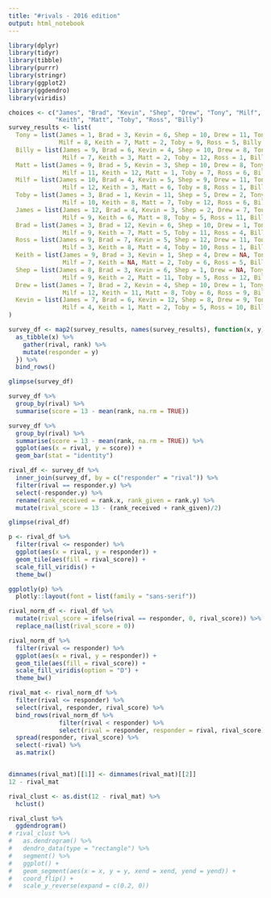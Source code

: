```yaml
---
title: "#rivals - 2016 edition"
output: html_notebook
---
```



```r
library(dplyr)
library(tidyr)
library(tibble)
library(purrr)
library(stringr)
library(ggplot2)
library(ggdendro)
library(viridis)
```


```r
choices <- c("James", "Brad", "Kevin", "Shep", "Drew", "Tony", "Milf", 
             "Keith", "Matt", "Toby", "Ross", "Billy")
survey_results <- list(
  Tony = list(James = 1, Brad = 3, Kevin = 6, Shep = 10, Drew = 11, Tony = 12,
              Milf = 8, Keith = 7, Matt = 2, Toby = 9, Ross = 5, Billy = 4),
  Billy = list(James = 9, Brad = 6, Kevin = 4, Shep = 10, Drew = 8, Tony = 5,
               Milf = 7, Keith = 3, Matt = 2, Toby = 12, Ross = 1, Billy = 11),
  Matt = list(James = 9, Brad = 5, Kevin = 3, Shep = 10, Drew = 8, Tony = 4,
               Milf = 11, Keith = 12, Matt = 1, Toby = 7, Ross = 6, Billy = 2),
  Milf = list(James = 10, Brad = 4, Kevin = 5, Shep = 9, Drew = 11, Tony = 7,
               Milf = 12, Keith = 3, Matt = 6, Toby = 8, Ross = 1, Billy = 2),
  Toby = list(James = 3, Brad = 1, Kevin = 11, Shep = 5, Drew = 2, Tony = 9,
               Milf = 10, Keith = 8, Matt = 7, Toby = 12, Ross = 6, Billy = 4),
  James = list(James = 12, Brad = 4, Kevin = 3, Shep = 2, Drew = 7, Tony = 1,
               Milf = 9, Keith = 6, Matt = 8, Toby = 5, Ross = 11, Billy = 10),
  Brad = list(James = 3, Brad = 12, Kevin = 6, Shep = 10, Drew = 1, Tony = 2,
               Milf = 9, Keith = 7, Matt = 5, Toby = 11, Ross = 4, Billy = 8),
  Ross = list(James = 9, Brad = 7, Kevin = 5, Shep = 12, Drew = 11, Tony = 6,
               Milf = 3, Keith = 8, Matt = 4, Toby = 10, Ross = 1, Billy = 2),
  Keith = list(James = 9, Brad = 3, Kevin = 1, Shep = 4, Drew = NA, Tony = 8,
               Milf = 7, Keith = NA, Matt = 2, Toby = 6, Ross = 5, Billy = 10),
  Shep = list(James = 8, Brad = 3, Kevin = 6, Shep = 1, Drew = NA, Tony = 10,
               Milf = 9, Keith = 2, Matt = 11, Toby = 5, Ross = 12, Billy = 4),
  Drew = list(James = 7, Brad = 2, Kevin = 4, Shep = 10, Drew = 1, Tony = 3,
               Milf = 12, Keith = 11, Matt = 8, Toby = 6, Ross = 9, Billy = 5),
  Kevin = list(James = 7, Brad = 6, Kevin = 12, Shep = 8, Drew = 9, Tony = 3,
               Milf = 4, Keith = 1, Matt = 2, Toby = 5, Ross = 10, Billy = 11)
)

survey_df <- map2(survey_results, names(survey_results), function(x, y) {
  as_tibble(x) %>% 
    gather(rival, rank) %>% 
    mutate(responder = y)
  }) %>% 
  bind_rows()

glimpse(survey_df)
```

```r
survey_df %>% 
  group_by(rival) %>% 
  summarise(score = 13 - mean(rank, na.rm = TRUE))

survey_df %>% 
  group_by(rival) %>% 
  summarise(score = 13 - mean(rank, na.rm = TRUE)) %>% 
  ggplot(aes(x = rival, y = score)) +
  geom_bar(stat = "identity")
```


```r
rival_df <- survey_df %>% 
  inner_join(survey_df, by = c("responder" = "rival")) %>% 
  filter(rival == responder.y) %>% 
  select(-responder.y) %>% 
  rename(rank_received = rank.x, rank_given = rank.y) %>% 
  mutate(rival_score = 13 - (rank_received + rank_given)/2)

glimpse(rival_df)
```


```r
p <- rival_df %>% 
  filter(rival <= responder) %>% 
  ggplot(aes(x = rival, y = responder)) +
  geom_tile(aes(fill = rival_score)) +
  scale_fill_viridis() +
  theme_bw()

ggplotly(p) %>% 
  plotly::layout(font = list(family = "sans-serif"))

```

```r
rival_norm_df <- rival_df %>% 
  mutate(rival_score = ifelse(rival == responder, 0, rival_score)) %>% 
  replace_na(list(rival_score = 0))
```

```r
rival_norm_df %>% 
  filter(rival <= responder) %>% 
  ggplot(aes(x = rival, y = responder)) +
  geom_tile(aes(fill = rival_score)) +
  scale_fill_viridis(option = "D") +
  theme_bw()
```

```r
rival_mat <- rival_norm_df %>% 
  filter(rival <= responder) %>% 
  select(rival, responder, rival_score) %>% 
  bind_rows(rival_norm_df %>% 
              filter(rival < responder) %>% 
              select(rival = responder, responder = rival, rival_score)) %>% 
  spread(responder, rival_score) %>% 
  select(-rival) %>% 
  as.matrix()


dimnames(rival_mat)[[1]] <- dimnames(rival_mat)[[2]]
12 - rival_mat
```

```r
rival_clust <- as.dist(12 - rival_mat) %>% 
  hclust()

rival_clust %>% 
  ggdendrogram()
# rival_clust %>% 
#   as.dendrogram() %>% 
#   dendro_data(type = "rectangle") %>% 
#   segment() %>% 
#   ggplot() +
#   geom_segment(aes(x = x, y = y, xend = xend, yend = yend)) + 
#   coord_flip() + 
#   scale_y_reverse(expand = c(0.2, 0))
```

